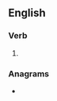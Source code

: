 {{also|rémunérâtes}}
==English==

===Verb===
{{head|en|verb form}}

# {{en-third-person singular of|remunerate}}

===Anagrams===
* {{anagrams|en|renumerates}}